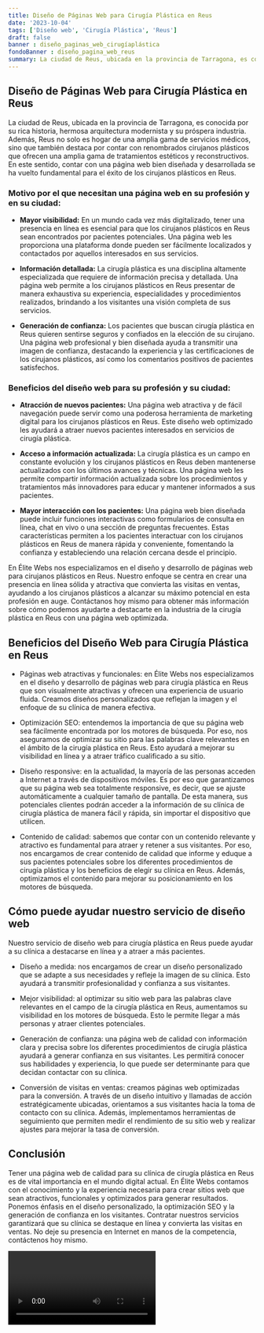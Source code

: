 ```yaml
---
title: Diseño de Páginas Web para Cirugía Plástica en Reus
date: '2023-10-04'
tags: ['Diseño web', 'Cirugía Plástica', 'Reus']
draft: false
banner : diseño_paginas_web_cirugíaplástica
fondoBanner : diseño_pagina_web_reus
summary: La ciudad de Reus, ubicada en la provincia de Tarragona, es conocida por su rica historia, hermosa arquitectura modernista y su próspera industria. Además, Reus no solo es hogar de una amplia gama de servicios médicos, sino que también destaca por contar con renombrados cirujanos plásticos que ofrecen una amplia gama de tratamientos estéticos y reconstructivos. En este sentido, contar con una página web bien diseñada y desarrollada se ha vuelto fundamental para el éxito de los cirujanos plásticos en Reus.
---
```


## Diseño de Páginas Web para Cirugía Plástica en Reus

La ciudad de Reus, ubicada en la provincia de Tarragona, es conocida por su rica historia, hermosa arquitectura modernista y su próspera industria. Además, Reus no solo es hogar de una amplia gama de servicios médicos, sino que también destaca por contar con renombrados cirujanos plásticos que ofrecen una amplia gama de tratamientos estéticos y reconstructivos. En este sentido, contar con una página web bien diseñada y desarrollada se ha vuelto fundamental para el éxito de los cirujanos plásticos en Reus.

### Motivo por el que necesitan una página web en su profesión y en su ciudad:

- **Mayor visibilidad:** En un mundo cada vez más digitalizado, tener una presencia en línea es esencial para que los cirujanos plásticos en Reus sean encontrados por pacientes potenciales. Una página web les proporciona una plataforma donde pueden ser fácilmente localizados y contactados por aquellos interesados en sus servicios.

- **Información detallada:** La cirugía plástica es una disciplina altamente especializada que requiere de información precisa y detallada. Una página web permite a los cirujanos plásticos en Reus presentar de manera exhaustiva su experiencia, especialidades y procedimientos realizados, brindando a los visitantes una visión completa de sus servicios.

- **Generación de confianza:** Los pacientes que buscan cirugía plástica en Reus quieren sentirse seguros y confiados en la elección de su cirujano. Una página web profesional y bien diseñada ayuda a transmitir una imagen de confianza, destacando la experiencia y las certificaciones de los cirujanos plásticos, así como los comentarios positivos de pacientes satisfechos.

### Beneficios del diseño web para su profesión y su ciudad:

- **Atracción de nuevos pacientes:** Una página web atractiva y de fácil navegación puede servir como una poderosa herramienta de marketing digital para los cirujanos plásticos en Reus. Este diseño web optimizado les ayudará a atraer nuevos pacientes interesados en servicios de cirugía plástica.

- **Acceso a información actualizada:** La cirugía plástica es un campo en constante evolución y los cirujanos plásticos en Reus deben mantenerse actualizados con los últimos avances y técnicas. Una página web les permite compartir información actualizada sobre los procedimientos y tratamientos más innovadores para educar y mantener informados a sus pacientes.

- **Mayor interacción con los pacientes:** Una página web bien diseñada puede incluir funciones interactivas como formularios de consulta en línea, chat en vivo o una sección de preguntas frecuentes. Estas características permiten a los pacientes interactuar con los cirujanos plásticos en Reus de manera rápida y conveniente, fomentando la confianza y estableciendo una relación cercana desde el principio.

En Élite Webs nos especializamos en el diseño y desarrollo de páginas web para cirujanos plásticos en Reus. Nuestro enfoque se centra en crear una presencia en línea sólida y atractiva que convierta las visitas en ventas, ayudando a los cirujanos plásticos a alcanzar su máximo potencial en esta profesión en auge. Contáctanos hoy mismo para obtener más información sobre cómo podemos ayudarte a destacarte en la industria de la cirugía plástica en Reus con una página web optimizada.

<GifSeo />

<Cta />

## Beneficios del Diseño Web para Cirugía Plástica en Reus

- Páginas web atractivas y funcionales: en Élite Webs nos especializamos en el diseño y desarrollo de páginas web para cirugía plástica en Reus que son visualmente atractivas y ofrecen una experiencia de usuario fluida. Creamos diseños personalizados que reflejan la imagen y el enfoque de su clínica de manera efectiva.

- Optimización SEO: entendemos la importancia de que su página web sea fácilmente encontrada por los motores de búsqueda. Por eso, nos aseguramos de optimizar su sitio para las palabras clave relevantes en el ámbito de la cirugía plástica en Reus. Esto ayudará a mejorar su visibilidad en línea y a atraer tráfico cualificado a su sitio.

- Diseño responsive: en la actualidad, la mayoría de las personas acceden a Internet a través de dispositivos móviles. Es por eso que garantizamos que su página web sea totalmente responsive, es decir, que se ajuste automáticamente a cualquier tamaño de pantalla. De esta manera, sus potenciales clientes podrán acceder a la información de su clínica de cirugía plástica de manera fácil y rápida, sin importar el dispositivo que utilicen.

- Contenido de calidad: sabemos que contar con un contenido relevante y atractivo es fundamental para atraer y retener a sus visitantes. Por eso, nos encargamos de crear contenido de calidad que informe y eduque a sus pacientes potenciales sobre los diferentes procedimientos de cirugía plástica y los beneficios de elegir su clínica en Reus. Además, optimizamos el contenido para mejorar su posicionamiento en los motores de búsqueda.

## Cómo puede ayudar nuestro servicio de diseño web

Nuestro servicio de diseño web para cirugía plástica en Reus puede ayudar a su clínica a destacarse en línea y a atraer a más pacientes. 

- Diseño a medida: nos encargamos de crear un diseño personalizado que se adapte a sus necesidades y refleje la imagen de su clínica. Esto ayudará a transmitir profesionalidad y confianza a sus visitantes.

- Mejor visibilidad: al optimizar su sitio web para las palabras clave relevantes en el campo de la cirugía plástica en Reus, aumentamos su visibilidad en los motores de búsqueda. Esto le permite llegar a más personas y atraer clientes potenciales.

- Generación de confianza: una página web de calidad con información clara y precisa sobre los diferentes procedimientos de cirugía plástica ayudará a generar confianza en sus visitantes. Les permitirá conocer sus habilidades y experiencia, lo que puede ser determinante para que decidan contactar con su clínica.

- Conversión de visitas en ventas: creamos páginas web optimizadas para la conversión. A través de un diseño intuitivo y llamadas de acción estratégicamente ubicadas, orientamos a sus visitantes hacia la toma de contacto con su clínica. Además, implementamos herramientas de seguimiento que permiten medir el rendimiento de su sitio web y realizar ajustes para mejorar la tasa de conversión.

## Conclusión

Tener una página web de calidad para su clínica de cirugía plástica en Reus es de vital importancia en el mundo digital actual. En Élite Webs contamos con el conocimiento y la experiencia necesaria para crear sitios web que sean atractivos, funcionales y optimizados para generar resultados. Ponemos énfasis en el diseño personalizado, la optimización SEO y la generación de confianza en los visitantes. Contratar nuestros servicios garantizará que su clínica se destaque en línea y convierta las visitas en ventas. No deje su presencia en Internet en manos de la competencia, contáctenos hoy mismo.

<Video />

<CtaBot job='Cirugía Plástica' city='Reus'/>

<Gmaps query='Reus+españa+maps' />